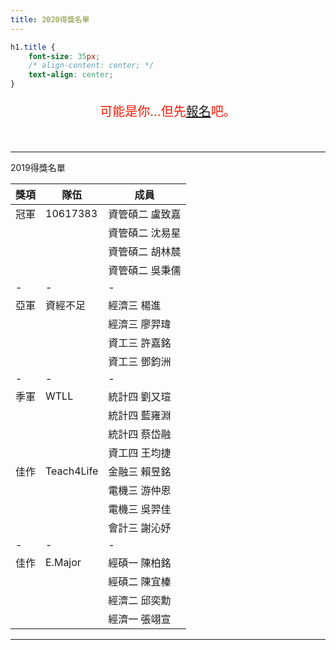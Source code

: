 ```yaml
---
title: 2020得獎名單
---
```

```css
h1.title {
    font-size: 35px;
    /* align-content: center; */
    text-align: center;
}
```


<div style="color: #F31702 ; font-size: 20px ; text-align: center" > 
可能是你...但先<a href="">報名</a>吧。
</div>

<br>

___

<div class="title" > 2019得獎名單 </div>


<div style="font-size= 150%">
| 獎項  |  隊伍 |  成員 | 
|---|---|---|
| 冠軍 |10617383 |  資管碩二 盧致嘉 |  
|   |   |  資管碩二 沈易星  |   
|   |   |  資管碩二 胡林辳 |   
|   |   | 資管碩二 吳秉儒  |
| -|-|-|
| 亞軍 |資經不足 |  經濟三 楊進 |  
|   |   |  經濟三 廖羿瑋  |   
|   |   |  資工三 許嘉銘 |   
|   |   | 資工三 鄧鈞洲  |
|-|-|-|
| 季軍 |WTLL| 統計四 劉又瑄   |  
|   |   |  統計四 藍雍淵  |   
|   |   |  統計四 蔡岱融 |   
|   |   | 資工四 王均捷  |
| 佳作 |Teach4Life |  金融三 賴昱銘 |  
|   |   |  電機三 游仲恩  |   
|   |   |  電機三 吳羿佳 |   
|   |   | 會計三 謝沁妤  |
|-|-|-|
| 佳作 |E.Major| 經碩一 陳柏銘   |  
|   |   |  經碩二 陳宜榛  |   
|   |   |  經濟二 邱奕勳 |   
|   |   | 經濟一 張翊宣  |
</div>

___